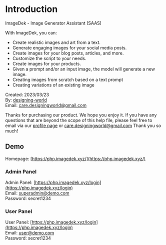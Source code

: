 # Introduction

ImageDek - Image Generator Assistant (SAAS)

With ImageDek, you can:
* Create realistic images and art from a text.
* Generate engaging images for your social media posts.
* Create images for your blog posts, articles, and more.
* Customize the script to your needs.
* Create images for your products.
* Given a prompt and/or an input image, the model will generate a new image.
* Creating images from scratch based on a text prompt
* Creating variations of an existing image


Created: 2023/03/23 <br/>
By: [designing-world](https://themeforest.net/user/designing-world) <br/>
Email: [care.designingworld@gmail.com](mailto:care.designingworld@gmail.com) <br/>

Thanks for purchasing our product. We hope you enjoy it. If you have any questions that are beyond the scope of this help file, please feel free to email via our [profile page](https://codecanyon.net/user/designing-world) or [care.designingworld@gmail.com](mailto:care.designingworld@gmail.com) Thank you so much!

## Demo
Homepage: [https://php.imagedek.xyz/](https://php.imagedek.xyz/) <br/>

### Admin Panel
Admin Panel: [https://php.imagedek.xyz/login](https://php.imagedek.xyz/login) <br/>
Email: superadmin@demo.com <br/>
Password: secret1234 <br/>

### User Panel
User Panel: [https://php.imagedek.xyz/login](https://php.imagedek.xyz/login) <br/>
Email: user@demo.com <br/>
Password: secret1234 <br/>
